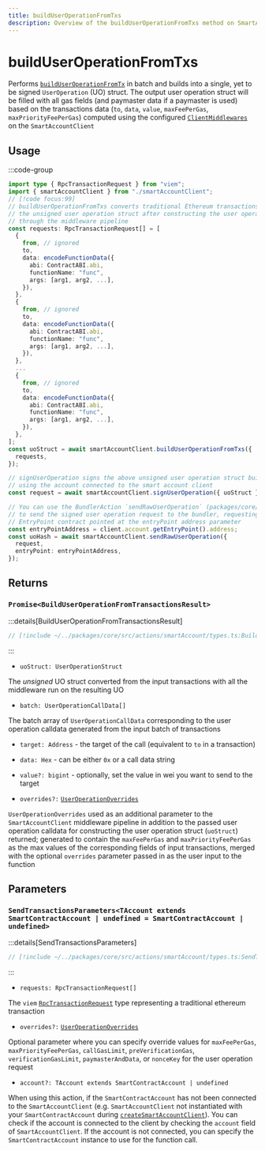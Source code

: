 ```yaml
---
title: buildUserOperationFromTxs
description: Overview of the buildUserOperationFromTxs method on SmartAccountClient
---
```



# buildUserOperationFromTxs

Performs [`buildUserOperationFromTx`](./buildUserOperationFromTx) in batch and builds into a single, yet to be signed `UserOperation` (UO) struct. The output user operation struct will be filled with all gas fields (and paymaster data if a paymaster is used) based on the transactions data (`to`, `data`, `value`, `maxFeePerGas`, `maxPriorityFeePerGas`) computed using the configured [`ClientMiddlewares`](/packages/aa-core/smart-account-client/middleware/) on the `SmartAccountClient`

## Usage

:::code-group

```ts [example.ts]
import type { RpcTransactionRequest } from "viem";
import { smartAccountClient } from "./smartAccountClient";
// [!code focus:99]
// buildUserOperationFromTxs converts traditional Ethereum transactions in batch and returns
// the unsigned user operation struct after constructing the user operation struct
// through the middleware pipeline
const requests: RpcTransactionRequest[] = [
  {
    from, // ignored
    to,
    data: encodeFunctionData({
      abi: ContractABI.abi,
      functionName: "func",
      args: [arg1, arg2, ...],
    }),
  },
  {
    from, // ignored
    to,
    data: encodeFunctionData({
      abi: ContractABI.abi,
      functionName: "func",
      args: [arg1, arg2, ...],
    }),
  },
  ...
  {
    from, // ignored
    to,
    data: encodeFunctionData({
      abi: ContractABI.abi,
      functionName: "func",
      args: [arg1, arg2, ...],
    }),
  },
];
const uoStruct = await smartAccountClient.buildUserOperationFromTxs({
  requests,
});

// signUserOperation signs the above unsigned user operation struct built
// using the account connected to the smart account client
const request = await smartAccountClient.signUserOperation({ uoStruct });

// You can use the BundlerAction `sendRawUserOperation` (packages/core/src/actions/bundler/sendRawUserOperation.ts)
// to send the signed user operation request to the bundler, requesting the bundler to send the signed uo to the
// EntryPoint contract pointed at the entryPoint address parameter
const entryPointAddress = client.account.getEntryPoint().address;
const uoHash = await smartAccountClient.sendRawUserOperation({
  request,
  entryPoint: entryPointAddress,
});
```

## Returns

### `Promise<BuildUserOperationFromTransactionsResult>`

:::details[BuildUserOperationFromTransactionsResult]

```ts
// [!include ~/../packages/core/src/actions/smartAccount/types.ts:BuildUserOperationFromTransactionsResult]
```

:::

- `uoStruct: UserOperationStruct`

The _unsigned_ UO struct converted from the input transactions with all the middleware run on the resulting UO

- `batch: UserOperationCallData[]`

The batch array of `UserOperationCallData` corresponding to the user operation calldata generated from the input batch of transactions

- `target: Address` - the target of the call (equivalent to `to` in a transaction)
- `data: Hex` - can be either `0x` or a call data string
- `value?: bigint` - optionally, set the value in wei you want to send to the target

- `overrides?:` [`UserOperationOverrides`](/packages/aa-core/smart-account-client/types/userOperationOverrides)

`UserOperationOverrides` used as an additional parameter to the `SmartAccountClient` middleware pipeline in addition to the passed user operation calldata for constructing the user operation struct (`uoStruct`) returned; generated to contain the `maxFeePerGas` and `maxPriorityFeePerGas` as the max values of the corresponding fields of input transactions, merged with the optional `overrides` parameter passed in as the user input to the function

## Parameters

### `SendTransactionsParameters<TAccount extends SmartContractAccount | undefined = SmartContractAccount | undefined>`

:::details[SendTransactionsParameters]

```ts
// [!include ~/../packages/core/src/actions/smartAccount/types.ts:SendTransactionsParameters]
```

:::

- `requests: RpcTransactionRequest[]`

The `viem` [`RpcTransactionRequest`](https://viem.sh/docs/glossary/types#transactionrequest) type representing a traditional ethereum transaction

- `overrides?:` [`UserOperationOverrides`](/resources/types#useroperationoverrides)

Optional parameter where you can specify override values for `maxFeePerGas`, `maxPriorityFeePerGas`, `callGasLimit`, `preVerificationGas`, `verificationGasLimit`, `paymasterAndData`, or `nonceKey` for the user operation request

- `account?: TAccount extends SmartContractAccount | undefined`

When using this action, if the `SmartContractAccount` has not been connected to the `SmartAccountClient` (e.g. `SmartAccountClient` not instantiated with your `SmartContractAccount` during [`createSmartAccountClient`](/packages/aa-core/smart-account-client/)). You can check if the account is connected to the client by checking the `account` field of `SmartAccountClient`. If the account is not connected, you can specify the `SmartContractAccount` instance to use for the function call.
